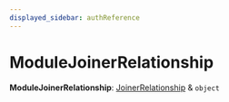 ```yaml
---
displayed_sidebar: authReference
---
```



# ModuleJoinerRelationship

 **ModuleJoinerRelationship**: [JoinerRelationship](auth.JoinerRelationship.mdx) & `object`
